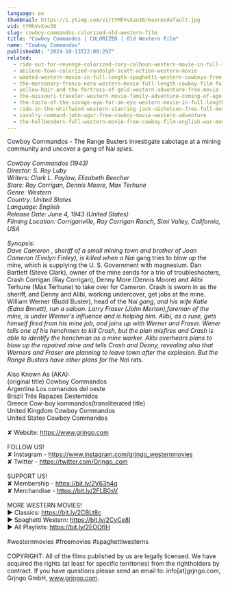 ```yaml
---
language: en
thumbnail: https://i.ytimg.com/vi/tYMhVvXau38/maxresdefault.jpg
vid: tYMhVvXau38
slug: cowboy-commandos-colorized-old-western-film
title: "Cowboy Commandos | COLORIZED | Old Western Film"
name: "Cowboy Commandos"
publishedAt: "2024-10-13T22:00:29Z"
related:
  - ride-out-for-revenge-colorized-rory-calhoun-western-movie-in-full-length
  - abilene-town-colorized-randolph-scott-action-western-movie
  - wanted-western-movie-in-full-length-spaghetti-western-cowboys-free-movie
  - the-mercenary-franco-nero-western-movie-full-length-cowboy-film-full-movie
  - yellow-hair-and-the-fortress-of-gold-western-adventure-free-movie-full-length-film
  - the-missouri-traveler-western-movie-family-adventure-coming-of-age-english-free-movie-full
  - the-taste-of-the-savage-eye-for-an-eye-western-movie-in-full-length-english-free-feature-film
  - ride-in-the-whirlwind-western-starring-jack-nicholson-free-full-movie-english-youtube-movies
  - cavalry-command-john-agar-free-cowboy-movie-western-adventure
  - the-hellbenders-full-western-movie-free-cowboy-film-english-war-movie
---
```


Cowboy Commandos - The Range Busters investigate sabotage at a mining community and uncover a gang of Na*i spies.<br />
<br />
Cowboy Commandos (1943)<br />
Director: S. Roy Luby<br />
Writers: Clark L. Paylow, Elizabeth Beecher<br />
Stars: Ray Corrigan, Dennis Moore, Max Terhune<br />
Genre: Western<br />
Country: United States<br />
Language: English<br />
Release Date: June 4, 1943 (United States)<br />
Filming Location: Corriganville, Ray Corrigan Ranch, Simi Valley, California, USA<br />
<br />
Synopsis:<br />
Dave Cameron , sheriff of a small mining town and brother of Joan Cameron (Evelyn Finley), is killed when a Na*i gang tries to blow up the mine, which is supplying the U. S. Government with magnesium. Dan Bartlett (Steve Clark), owner of the mine sends for a trio of troubleshooters, Crash Corrigan (Ray Corrigan), Denny More (Dennis Moore) and Alibi Terhune (Max Terhune) to take over for Cameron. Crash is sworn in as the sheriff, and Denny and Alibi, working undercover, get jobs at the mine. William Werner (Budd Buster), head of the Na*i gang, and his wife Katie (Edna Bnnett), run a saloon. Larry Fraser (John Merton),foreman of the mine, is under Werner's influence and is helping him. Alibi, as a ruse, gets himself fired from his mine job, and joins up with Werner and Fraser. Wener tells one of his henchmen to kill Crash, but the plan misfires and Crash is able to identify the henchman as a mine worker. Alibi overhears plans to blow up the repaired mine and tells Crash and Denny, revealing also that Werners and Fraser are planning to leave town after the explosion. But the Range Busters have other plans for the Na*i rats.<br />
<br />
Also Known As (AKA):<br />
(original title) Cowboy Commandos<br />
Argentina Los comandos del oeste<br />
Brazil Três Rapazes Destemidos<br />
Greece Cow-boy kommandos(transliterated title)<br />
United Kingdom Cowboy Commandos<br />
United States Cowboy Commandos<br />
<br />
✘ Website: https://www.grjngo.com<br />
<br />
FOLLOW US!<br />
✘ Instagram - https://www.instagram.com/grjngo_westernmovies<br />
✘ Twitter - https://twitter.com/Grjngo_com<br />
<br />
SUPPORT US!<br />
✘ Membership - https://bit.ly/2V63h4q<br />
✘ Merchandise - https://bit.ly/2FLB0sV<br />
<br />
MORE WESTERN MOVIES! <br />
► Classics: https://bit.ly/2CBLt8c <br />
► Spaghetti Western: https://bit.ly/2CyCe8I <br />
► All Playlists: https://bit.ly/2EOOfIH <br />
<br />
#westernmovies #freemovies #spaghettiwesterns<br />
<br />
COPYRIGHT: All of the films published by us are legally licensed. We have acquired the rights (at least for specific territories) from the rightholders by contract. If you have questions please send an email to: info[at]grjngo.com, Grjngo GmbH, www.grjngo.com.